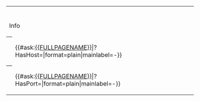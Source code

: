 <table class="info_box">
<tr>
<th class="heading" colspan="2">{{{_label_schema|Web Service}}}</th>
</tr>
<tr>
<td class="subheading" colspan="2">Info</td>
</tr>
<tr>
<th>{{{_label_host|Host}}}</th>
<td>{{#ask:[[{{FULLPAGENAME}}]]|?HasHost=|format=plain|mainlabel=-}}</td>
</tr>
<tr>
<th>{{{_label_network_port|Network port}}}</th>
<td>{{#ask:[[{{FULLPAGENAME}}]]|?HasPort=|format=plain|mainlabel=-}}</td>
</tr>
</table>